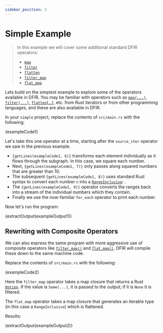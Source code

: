 ```yaml
---
sidebar_position: 3
---
```


# Simple Example
> In this example we will cover some additional standard DFIR operators:
> - [`map`](../syntax/surface_ops_gen.md#map)
> - [`filter`](../syntax/surface_ops_gen.md#filter)
> - [`flatten`](../syntax/surface_ops_gen.md#flatten)
> - [`filter_map`](../syntax/surface_ops_gen.md#filter_map)
> - [`flat_map`](../syntax/surface_ops_gen.md#flat_map)

Lets build on the simplest example to explore some of the operators available
in DFIR. You may be familiar with operators such as [`map(...)`](../syntax/surface_ops_gen.md#map),
[`filter(...)`](../syntax/surface_ops_gen.md#filter), [`flatten`(...)](../syntax/surface_ops_gen.md#flatten),
etc. from Rust iterators or from other programming languages, and these are
also available in DFIR.

In your `simple` project, replace the contents of `src/main.rs` with the following:

<CodeBlock language="rust" showLineNumbers>{exampleCode1}</CodeBlock>

Let's take this one operator at a time, starting after the `source_iter` operator we saw in the previous example.

<ul>
    <li>
        <code>{getLines(exampleCode1, 6)}</code> transforms each element individually as it flows through the subgraph.
        In this case, we square each number.
    </li>
    <li>
        Next, <code>{getLines(exampleCode1, 7)}</code> only passes along squared numbers that are greater than 10.
    </li>
    <li>
        The subsequent <code>{getLines(exampleCode1, 8)}</code> uses standard Rust syntax to convert each number <code>n</code> into a
        <a href="https://doc.rust-lang.org/std/ops/struct.RangeInclusive.html"><code>RangeInclusive</code></a>: <InlineMath math="\{n, n+1\}" />.
    </li>
    <li>
        The <code>{getLines(exampleCode1, 9)}</code> operator converts the ranges back
        into a stream of the individual numbers which they contain.
    </li>
    <li>Finally we use the now-familiar <code>for_each</code> operator to print each number.</li>
</ul>

Now let's run the program:

<CodeBlock language="console">{extractOutput(exampleOutput1)}</CodeBlock>

## Rewriting with Composite Operators
We can also express the same program with more aggressive use of composite operators like
[`filter_map()`](../syntax/surface_ops_gen.md#filtermap) and [`flat_map()`](../syntax/surface_ops_gen.md#flat_map). DFIR will compile these down to the same
machine code.

Replace the contents of `src/main.rs` with the following:

<CodeBlock language="rust" showLineNumbers>{exampleCode2}</CodeBlock>

Here the `filter_map` operator takes a map closure that returns a Rust [`Option`](https://doc.rust-lang.org/std/option/enum.Option.html).
If the value is `Some(...)`, it is passed to the output; if it is `None` it is filtered.

The `flat_map` operator takes a map closure that generates an iterable type (in this case a `RangeInclusive`)
which is flattened.

Results:

<CodeBlock language="console">{extractOutput(exampleOutput2)}</CodeBlock>
